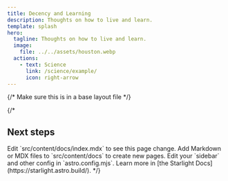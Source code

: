 ```yaml
---
title: Decency and Learning
description: Thoughts on how to live and learn.
template: splash
hero:
  tagline: Thoughts on how to live and learn.
  image:
    file: ../../assets/houston.webp
  actions:
    - text: Science
      link: /science/example/
      icon: right-arrow
---
```


{/* Make sure this is in a base layout file */}


{/*
## Next steps

<CardGrid stagger>
	<Card title="Update content" icon="pencil">
		Edit `src/content/docs/index.mdx` to see this page change.
	</Card>
	<Card title="Add new content" icon="add-document">
		Add Markdown or MDX files to `src/content/docs` to create new pages.
	</Card>
	<Card title="Configure your site" icon="setting">
		Edit your `sidebar` and other config in `astro.config.mjs`.
	</Card>
	<Card title="Read the docs" icon="open-book">
		Learn more in [the Starlight Docs](https://starlight.astro.build/).
	</Card>
</CardGrid>
*/}
